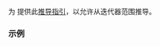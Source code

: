 {{title|{{tt|std::basic_regex}} 的推导指引}}
{{cpp/regex/basic_regex/navbar}}
{{ddcl|header=regex|since=c++17|1=
template&lt; class ForwardIt &gt;
basic_regex( ForwardIt, ForwardIt,
             std::regex_constants::syntax_option_type = std::regex_constants::ECMAScript )
-&gt; basic_regex&lt;typename std::iterator_traits&lt;ForwardIt&gt;::value_type&gt;;
}}

为 {{lc|std::basic_regex}} 提供此[[cpp/language/class_template_argument_deduction|推导指引]]，以允许从迭代器范围推导。

===示例===
{{example
|code=
#include &lt;regex&gt;
#include &lt;vector&gt;

int main()
{
   std::vector&lt;char&gt; v = {'a', 'b', 'c'};
   std::basic_regex re{v.begin(), v.end()}; // 使用显式推导指引
}
}}

{{langlinks|de|en|es|fr|it|ja|pt|ru}}